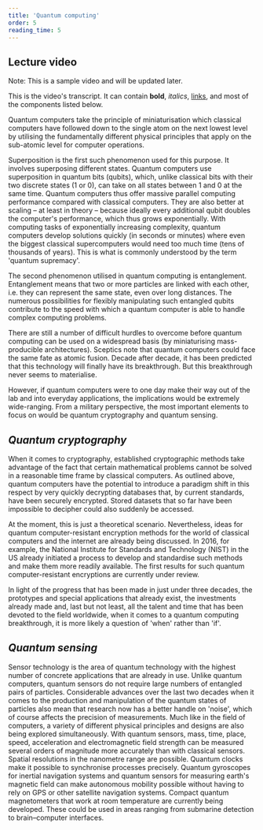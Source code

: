 ```yaml
---
title: 'Quantum computing'
order: 5
reading_time: 5
---
```


## Lecture video
Note: This is a sample video and will be updated later.
<LectureVideo lu="15" vl="vl1" provider="">

This is the video's transcript. It can contain **bold**, _italics_, [links](#1), and most of the components listed below.

</LectureVideo>

Quantum computers take the principle of miniaturisation which classical computers have followed down to the single atom on the next lowest level by utilising the fundamentally different physical principles that apply on the sub-atomic level for computer operations.

Superposition is the first such phenomenon used for this purpose. It involves superposing different states. Quantum computers use superposition in quantum bits (qubits), which, unlike classical bits with their two discrete states (1 or 0), can take on all states between 1 and 0 at the same time. Quantum computers thus offer massive parallel computing performance compared with classical computers. They are also better at scaling – at least in theory – because ideally every additional qubit doubles the computer's performance, which thus grows exponentially. With computing tasks of exponentially increasing complexity, quantum computers develop solutions quickly (in seconds or minutes) where even the biggest classical supercomputers would need too much time (tens of thousands of years). This is what is commonly understood by the term 'quantum supremacy'.

The second phenomenon utilised in quantum computing is entanglement. Entanglement means that two or more particles are linked with each other, i.e. they can represent the same state, even over long distances. The numerous possibilities for flexibly manipulating such entangled qubits contribute to the speed with which a quantum computer is able to handle complex computing problems.

There are still a number of difficult hurdles to overcome before quantum computing can be used on a widespread basis (by miniaturising mass-producible architectures). Sceptics note that quantum computers could face the same fate as atomic fusion. Decade after decade, it has been predicted that this technology will finally have its breakthrough. But this breakthrough never seems to materialise.

However, if quantum computers were to one day make their way out of the lab and into everyday applications, the implications would be extremely wide-ranging. From a military perspective, the most important elements to focus on would be quantum cryptography and quantum sensing.


## *Quantum cryptography*

When it comes to cryptography, established cryptographic methods take advantage of the fact that certain mathematical problems cannot be solved in a reasonable time frame by classical computers. As outlined above, quantum computers have the potential to introduce a paradigm shift in this respect by very quickly decrypting databases that, by current standards, have been securely encrypted. Stored datasets that so far have been impossible to decipher could also suddenly be accessed.

At the moment, this is just a theoretical scenario. Nevertheless, ideas for quantum computer-resistant encryption methods for the world of classical computers and the internet are already being discussed. In 2016, for example, the National Institute for Standards and Technology (NIST) in the US already initiated a process to develop and standardise such methods and make them more readily available. The first results for such quantum computer-resistant encryptions are currently under review.

In light of the progress that has been made in just under three decades, the prototypes and special applications that already exist, the investments already made and, last but not least, all the talent and time that has been devoted to the field worldwide, when it comes to a quantum computing breakthrough, it is more likely a question of 'when' rather than 'if'.

## *Quantum sensing*

Sensor technology is the area of quantum technology with the highest number of concrete applications that are already in use. Unlike quantum computers, quantum sensors do not require large numbers of entangled pairs of particles. Considerable advances over the last two decades when it comes to the production and manipulation of the quantum states of particles also mean that research now has a better handle on 'noise', which of course affects the precision of measurements. Much like in the field of computers, a variety of different physical principles and designs are also being explored simultaneously.
With quantum sensors, mass, time, place, speed, acceleration and electromagnetic field strength can be measured several orders of magnitude more accurately than with classical sensors. Spatial resolutions in the nanometre range are possible. Quantum clocks make it possible to synchronise processes precisely. Quantum gyroscopes for inertial navigation systems and quantum sensors for measuring earth's magnetic field can make autonomous mobility possible without having to rely on GPS or other satellite navigation systems. Compact quantum magnetometers that work at room temperature are currently being developed. These could be used in areas ranging from submarine detection to brain–computer interfaces.
